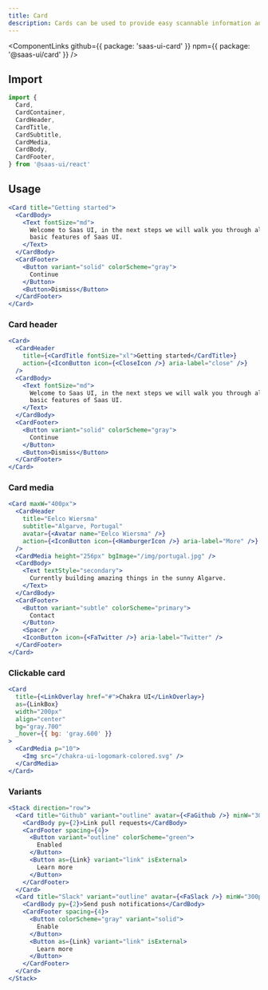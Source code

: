 ```yaml
---
title: Card
description: Cards can be used to provide easy scannable information and details.
---
```


<ComponentLinks
  github={{ package: 'saas-ui-card' }}
  npm={{ package: '@saas-ui/card' }}
/>

## Import

```ts
import {
  Card,
  CardContainer,
  CardHeader,
  CardTitle,
  CardSubtitle,
  CardMedia,
  CardBody,
  CardFooter,
} from '@saas-ui/react'
```

## Usage

```jsx
<Card title="Getting started">
  <CardBody>
    <Text fontSize="md">
      Welcome to Saas UI, in the next steps we will walk you through all the
      basic features of Saas UI.
    </Text>
  </CardBody>
  <CardFooter>
    <Button variant="solid" colorScheme="gray">
      Continue
    </Button>
    <Button>Dismiss</Button>
  </CardFooter>
</Card>
```

### Card header

```jsx
<Card>
  <CardHeader
    title={<CardTitle fontSize="xl">Getting started</CardTitle>}
    action={<IconButton icon={<CloseIcon />} aria-label="close" />}
  />
  <CardBody>
    <Text fontSize="md">
      Welcome to Saas UI, in the next steps we will walk you through all the
      basic features of Saas UI.
    </Text>
  </CardBody>
  <CardFooter>
    <Button variant="solid" colorScheme="gray">
      Continue
    </Button>
    <Button>Dismiss</Button>
  </CardFooter>
</Card>
```

### Card media

```jsx
<Card maxW="400px">
  <CardHeader
    title="Eelco Wiersma"
    subtitle="Algarve, Portugal"
    avatar={<Avatar name="Eelco Wiersma" />}
    action={<IconButton icon={<HamburgerIcon />} aria-label="More" />}
  />
  <CardMedia height="256px" bgImage="/img/portugal.jpg" />
  <CardBody>
    <Text textStyle="secondary">
      Currently building amazing things in the sunny Algarve.
    </Text>
  </CardBody>
  <CardFooter>
    <Button variant="subtle" colorScheme="primary">
      Contact
    </Button>
    <Spacer />
    <IconButton icon={<FaTwitter />} aria-label="Twitter" />
  </CardFooter>
</Card>
```

### Clickable card

```jsx
<Card
  title={<LinkOverlay href="#">Chakra UI</LinkOverlay>}
  as={LinkBox}
  width="200px"
  align="center"
  bg="gray.700"
  _hover={{ bg: 'gray.600' }}
>
  <CardMedia p="10">
    <Img src="/chakra-ui-logomark-colored.svg" />
  </CardMedia>
</Card>
```

### Variants

```jsx
<Stack direction="row">
  <Card title="Github" variant="outline" avatar={<FaGithub />} minW="300px">
    <CardBody py={2}>Link pull requests</CardBody>
    <CardFooter spacing={4}>
      <Button variant="outline" colorScheme="green">
        Enabled
      </Button>
      <Button as={Link} variant="link" isExternal>
        Learn more
      </Button>
    </CardFooter>
  </Card>
  <Card title="Slack" variant="outline" avatar={<FaSlack />} minW="300px">
    <CardBody py={2}>Send push notifications</CardBody>
    <CardFooter spacing={4}>
      <Button colorScheme="gray" variant="solid">
        Enable
      </Button>
      <Button as={Link} variant="link" isExternal>
        Learn more
      </Button>
    </CardFooter>
  </Card>
</Stack>
```
